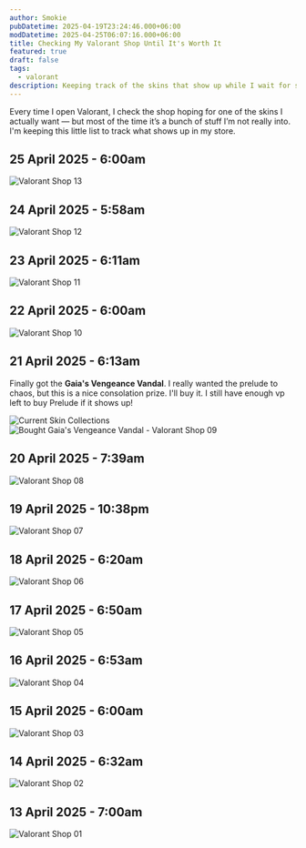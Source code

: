 ```yaml
---
author: Smokie
pubDatetime: 2025-04-19T23:24:46.000+06:00
modDatetime: 2025-04-25T06:07:16.000+06:00
title: Checking My Valorant Shop Until It's Worth It
featured: true
draft: false
tags:
  - valorant
description: Keeping track of the skins that show up while I wait for something actually worth spending on. The skins I want are mostly the Spectrum Classic, Prelude to Chaos Vandal and Neo-Frontier Sheriff.
---
```



Every time I open Valorant, I check the shop hoping for one of the skins I actually want — but most of the time it’s a bunch of stuff I’m not really into. I'm keeping this little list to track what shows up in my store.

## 25 April 2025 - 6:00am
<Image src="CBQdVOi.png" alt="Valorant Shop 13" />

## 24 April 2025 - 5:58am

<Image src="pAICUKU.png" alt="Valorant Shop 12" />

## 23 April 2025 - 6:11am

<Image src="Z5URo5n.png" alt="Valorant Shop 11" />

## 22 April 2025 - 6:00am

<Image src="x5oEoeI.png" alt="Valorant Shop 10" />

## 21 April 2025 - 6:13am

Finally got the **Gaia's Vengeance Vandal**. I really wanted the prelude to chaos, but this is a nice consolation prize. I'll buy it. I still have enough vp left to buy Prelude if it shows up!

<Image src="2CHBjYq.png" alt="Current Skin Collections" />
<Image
  src="TyfeKu9.png"
  alt="Bought Gaia's Vengeance Vandal - Valorant Shop 09"
/>

## 20 April 2025 - 7:39am

<Image src="2TpSiKZ.png" alt="Valorant Shop 08" />

## 19 April 2025 - 10:38pm

<Image src="lEQgVBo.png" alt="Valorant Shop 07" />

## 18 April 2025 - 6:20am

<Image src="s4Ngr9f.png" alt="Valorant Shop 06" />

## 17 April 2025 - 6:50am

<Image src="ZLjRYA1.png" alt="Valorant Shop 05" />

## 16 April 2025 - 6:53am

<Image src="VvtYuVW.png" alt="Valorant Shop 04" />

## 15 April 2025 - 6:00am

<Image src="jy2mw4q.png" alt="Valorant Shop 03" />

## 14 April 2025 - 6:32am

<Image src="IVrRVvh.png" alt="Valorant Shop 02" />

## 13 April 2025 - 7:00am

<Image src="YnEiHSL.png" alt="Valorant Shop 01" />
